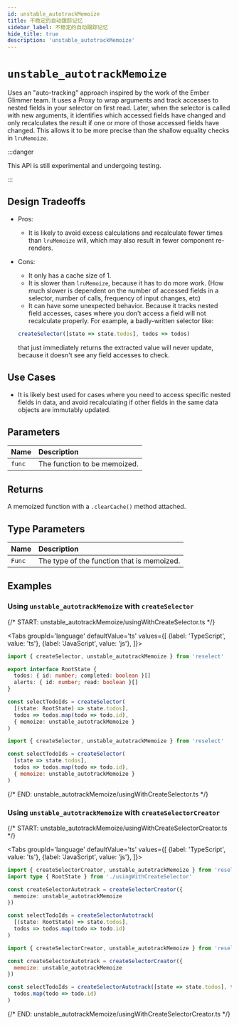 ```yaml
---
id: unstable_autotrackMemoize
title: 不稳定的自动跟踪记忆
sidebar_label: 不稳定的自动跟踪记忆
hide_title: true
description: 'unstable_autotrackMemoize'
---
```



# `unstable_autotrackMemoize`

Uses an "auto-tracking" approach inspired by the work of the Ember Glimmer team. It uses a Proxy to wrap arguments and track accesses to nested fields in your selector on first read. Later, when the selector is called with new arguments, it identifies which accessed fields have changed and only recalculates the result if one or more of those accessed fields have changed. This allows it to be more precise than the shallow equality checks in `lruMemoize`.

:::danger

This API is still experimental and undergoing testing.

:::

## Design Tradeoffs

- Pros:

  - It is likely to avoid excess calculations and recalculate fewer times than `lruMemoize` will, which may also result in fewer component re-renders.

- Cons:

  - It only has a cache size of 1.
  - It is slower than `lruMemoize`, because it has to do more work. (How much slower is dependent on the number of accessed fields in a selector, number of calls, frequency of input changes, etc)
  - It can have some unexpected behavior. Because it tracks nested field accesses, cases where you don't access a field will not recalculate properly. For example, a badly-written selector like:

  ```ts
  createSelector([state => state.todos], todos => todos)
  ```

  that just immediately returns the extracted value will never update, because it doesn't see any field accesses to check.

## Use Cases

- It is likely best used for cases where you need to access specific nested fields in data, and avoid recalculating if other fields in the same data objects are immutably updated.

## Parameters

| Name   | Description                  |
| :----- | :--------------------------- |
| `func` | The function to be memoized. |

## Returns

A memoized function with a `.clearCache()` method attached.

## Type Parameters

| Name   | Description                                |
| :----- | :----------------------------------------- |
| `Func` | The type of the function that is memoized. |

## Examples

### Using `unstable_autotrackMemoize` with `createSelector`

{/* START: unstable_autotrackMemoize/usingWithCreateSelector.ts */}

<Tabs
  groupId='language'
  defaultValue='ts'
  values={[
    {label: 'TypeScript', value: 'ts'},
    {label: 'JavaScript', value: 'js'},
  ]}>
  <TabItem value='ts'>

```ts title="unstable_autotrackMemoize/usingWithCreateSelector.ts"
import { createSelector, unstable_autotrackMemoize } from 'reselect'

export interface RootState {
  todos: { id: number; completed: boolean }[]
  alerts: { id: number; read: boolean }[]
}

const selectTodoIds = createSelector(
  [(state: RootState) => state.todos],
  todos => todos.map(todo => todo.id),
  { memoize: unstable_autotrackMemoize }
)
```

  </TabItem>
  <TabItem value='js'>

```js title="unstable_autotrackMemoize/usingWithCreateSelector.js"
import { createSelector, unstable_autotrackMemoize } from 'reselect'

const selectTodoIds = createSelector(
  [state => state.todos],
  todos => todos.map(todo => todo.id),
  { memoize: unstable_autotrackMemoize }
)
```

  </TabItem>
</Tabs>

{/* END: unstable_autotrackMemoize/usingWithCreateSelector.ts */}

### Using `unstable_autotrackMemoize` with `createSelectorCreator`

{/* START: unstable_autotrackMemoize/usingWithCreateSelectorCreator.ts */}

<Tabs
  groupId='language'
  defaultValue='ts'
  values={[
    {label: 'TypeScript', value: 'ts'},
    {label: 'JavaScript', value: 'js'},
  ]}>
  <TabItem value='ts'>

```ts title="unstable_autotrackMemoize/usingWithCreateSelectorCreator.ts"
import { createSelectorCreator, unstable_autotrackMemoize } from 'reselect'
import type { RootState } from './usingWithCreateSelector'

const createSelectorAutotrack = createSelectorCreator({
  memoize: unstable_autotrackMemoize
})

const selectTodoIds = createSelectorAutotrack(
  [(state: RootState) => state.todos],
  todos => todos.map(todo => todo.id)
)
```

  </TabItem>
  <TabItem value='js'>

```js title="unstable_autotrackMemoize/usingWithCreateSelectorCreator.js"
import { createSelectorCreator, unstable_autotrackMemoize } from 'reselect'

const createSelectorAutotrack = createSelectorCreator({
  memoize: unstable_autotrackMemoize
})

const selectTodoIds = createSelectorAutotrack([state => state.todos], todos =>
  todos.map(todo => todo.id)
)
```

  </TabItem>
</Tabs>

{/* END: unstable_autotrackMemoize/usingWithCreateSelectorCreator.ts */}
